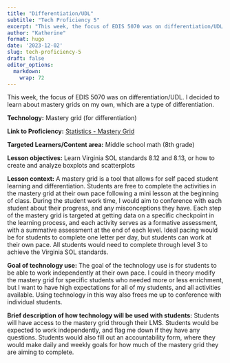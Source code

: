```yaml
---
title: "Differentiation/UDL"
subtitle: "Tech Proficiency 5"
excerpt: "This week, the focus of EDIS 5070 was on differentiation/UDL. I decided to learn about mastery grids on my own, which are a type of differentiation."
author: "Katherine"
format: hugo
date: '2023-12-02'
slug: tech-proficiency-5
draft: false
editor_options: 
  markdown: 
    wrap: 72
---
```


This week, the focus of EDIS 5070 was on differentiation/UDL. I decided
to learn about mastery grids on my own, which are a type of
differentiation.

**Technology:** Mastery grid (for differentiation)

**Link to Proficiency:** [Statistics - Mastery
Grid](https://docs.google.com/document/d/1d4sIfl5kwPqcAiqj05ZDrERGuTwx6j55Ivyl_CU4pMg/edit?usp=sharing)

**Targeted Learners/Content area:** Middle school math (8th grade)

**Lesson objectives:** Learn Virginia SOL standards 8.12 and 8.13, or
how to create and analyze boxplots and scatterplots

**Lesson context:** A mastery grid is a tool that allows for self paced
student learning and differentiation. Students are free to complete the
activities in the mastery grid at their own pace following a mini lesson
at the beginning of class. During the student work time, I would aim to
conference with each student about their progress, and any
misconceptions they have. Each step of the mastery grid is targeted at
getting data on a specific checkpoint in the learning process, and each
activity serves as a formative assessment, with a summative assessment
at the end of each level. Ideal pacing would be for students to complete
one letter per day, but students can work at their own pace. All
students would need to complete through level 3 to achieve the Virginia
SOL standards. 

**Goal of technology use:** The goal of the technology use is for
students to be able to work independently at their own pace. I could in
theory modify the mastery grid for specific students who needed more or
less enrichment, but I want to have high expectations for all of my
students, and all activities available. Using technology in this way
also frees me up to conference with individual students.

**Brief description of how technology will be used with students:**
Students will have access to the mastery grid through their LMS.
Students would be expected to work independently, and flag me down if
they have any questions. Students would also fill out an accountability
form, where they would make daily and weekly goals for how much of the
mastery grid they are aiming to complete. 
